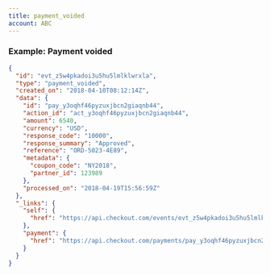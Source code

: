 ```yaml
---
title: payment_voided
account: ABC
---
```


### Example: Payment voided

```json
{
  "id": "evt_z5w4pkadoi3u5hu5lmlklwrxla",
  "type": "payment_voided",
  "created_on": "2018-04-10T08:12:14Z",
  "data": {
    "id": "pay_y3oqhf46pyzuxjbcn2giaqnb44",
    "action_id": "act_y3oqhf46pyzuxjbcn2giaqnb44",
    "amount": 6540,
    "currency": "USD",
    "response_code": "10000",
    "response_summary": "Approved",
    "reference": "ORD-5023-4E89",
    "metadata": {
      "coupon_code": "NY2018",
      "partner_id": 123989
    },
    "processed_on": "2018-04-19T15:56:59Z"
  },
  "_links": {
    "self": {
      "href": "https://api.checkout.com/events/evt_z5w4pkadoi3u5hu5lmlklwrxla"
    },
    "payment": {
      "href": "https://api.checkout.com/payments/pay_y3oqhf46pyzuxjbcn2giaqnb44"
    }
  }
}
```



